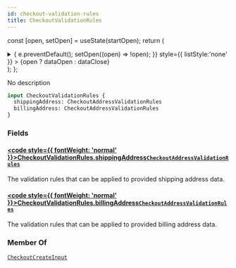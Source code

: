 ```yaml
---
id: checkout-validation-rules
title: CheckoutValidationRules
---
```






const [open, setOpen] = useState(startOpen);
return (
<details {...(open ? { open: true } : {})} className="details" style={{ border:'none', boxShadow:'none', background:'var(--ifm-background-color)' }}>
<summary
onClick={(e) => {
e.preventDefault();
setOpen((open) => !open);
}}
style={{ listStyle:'none' }} >
{open ? dataOpen : dataClose}
</summary>
{open && children}
</details>
);
};

No description

```graphql
input CheckoutValidationRules {
  shippingAddress: CheckoutAddressValidationRules
  billingAddress: CheckoutAddressValidationRules
}
```

### Fields

#### [<code style={{ fontWeight: 'normal' }}>CheckoutValidationRules.<b>shippingAddress</b></code>](#)<Bullet />[`CheckoutAddressValidationRules`](../../../api-reference/checkout/inputs/checkout-address-validation-rules.mdx) <Badge class="badge badge--secondary" text="input"/> <Badge class="badge badge--secondary" text="checkout"/>

The validation rules that can be applied to provided shipping address data.

#### [<code style={{ fontWeight: 'normal' }}>CheckoutValidationRules.<b>billingAddress</b></code>](#)<Bullet />[`CheckoutAddressValidationRules`](../../../api-reference/checkout/inputs/checkout-address-validation-rules.mdx) <Badge class="badge badge--secondary" text="input"/> <Badge class="badge badge--secondary" text="checkout"/>

The validation rules that can be applied to provided billing address data.

### Member Of

[`CheckoutCreateInput`](../../../api-reference/checkout/inputs/checkout-create-input.mdx) <Badge class="badge badge--secondary" text="input"/>
